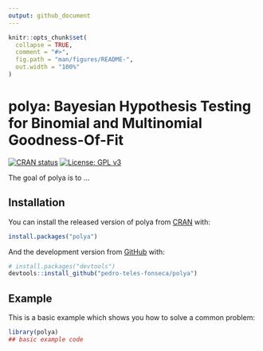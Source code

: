 ```yaml
---
output: github_document
---
```


<!-- README.md is generated from README.Rmd. Please edit that file -->

```r
knitr::opts_chunk$set(
  collapse = TRUE,
  comment = "#>",
  fig.path = "man/figures/README-",
  out.width = "100%"
)
```

# polya: Bayesian Hypothesis Testing for Binomial and Multinomial Goodness-Of-Fit

<!-- badges: start -->
[![CRAN status](https://www.r-pkg.org/badges/version/polya)](https://CRAN.R-project.org/package=polya)
[![License: GPL v3](https://img.shields.io/badge/License-GPLv3-blue.svg)](https://www.gnu.org/licenses/gpl-3.0)
<!-- badges: end -->

The goal of polya is to ...

## Installation

You can install the released version of polya from [CRAN](https://CRAN.R-project.org) with:

``` r
install.packages("polya")
```

And the development version from [GitHub](https://github.com/) with:

``` r
# install.packages("devtools")
devtools::install_github("pedro-teles-fonseca/polya")
```
## Example

This is a basic example which shows you how to solve a common problem:

```r
library(polya)
## basic example code
```

